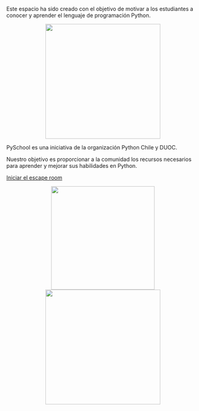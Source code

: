 Este espacio ha sido creado con el objetivo de motivar a los estudiantes a conocer y aprender el lenguaje de programación Python. 

<center>
<img src="./images/cover.png" width="300">
</center>

PySchool es una iniciativa de la organización Python Chile y DUOC. 

Nuestro objetivo es proporcionar a la comunidad los recursos necesarios para aprender y mejorar sus habilidades en Python.

<a href="rooms/start.html">Iniciar el escape room</a>

<center>
<img src="./images/pythonchile.png" width="270">
<img src="./images/DUOC_1.png" width="300">
</center>

